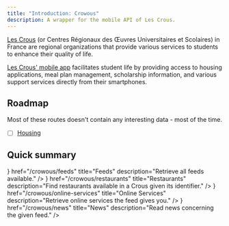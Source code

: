 ```yaml
---
title: "Introduction: Crowous"
description: A wrapper for the mobile API of Les Crous.
---
```



[Les Crous](https://www.lescrous.fr/) (or Centres Régionaux des Œuvres Universitaires et Scolaires) in France are regional organizations that provide various services to students to enhance their quality of life.

[Les Crous' mobile app](https://play.google.com/store/apps/details?id=com.einden.crous.poitiers.android) facilitates student life by providing access to housing applications, meal plan management, scholarship information, and various support services directly from their smartphones.
 
## Roadmap

Most of these routes doesn't contain any interesting data - most of the time.

- [ ] [Housing](http://webservices-v2.crous-mobile.fr/feed/:identifier/:identifier-logement.xml)

## Quick summary

<Cards>
  <Card
    icon={<HomeIcon />}
    href="/crowous/feeds"
    title="Feeds"
    description="Retrieve all feeds available."
  />
  <Card
    icon={<UtensilsIcon />}
    href="/crowous/restaurants"
    title="Restaurants"
    description="Find restaurants available in a Crous given its identifier."
  />
  <Card
    icon={<GlobeIcon />}
    href="/crowous/online-services"
    title="Online Services"
    description="Retrieve online services the feed gives you."
  />
  <Card
    icon={<NewspaperIcon />}
    href="/crowous/news"
    title="News"
    description="Read news concerning the given feed."
  />
</Cards>
